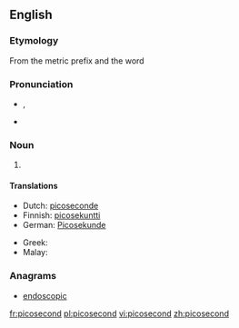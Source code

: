 ==English==

===Etymology===
From the metric prefix {{term|pico-}} and the word {{term|second}}

===Pronunciation===
* {{a|UK}} {{IPA|/ˈpiː.kəʊˌsɛk.ənd/}}, {{X-SAMPA|/"pi:.k@U%sEk.@nd/}}
* {{hyphenation|pee-ko-sec-ond}}

===Noun===
{{en-noun}}

# {{SI-unit|pico|second|time}}

====Translations====
{{trans-top|10<sup>-12</sup> second}}
* Dutch: [[picoseconde]] {{m}}
* Finnish: [[picosekuntti]]
* German: [[Picosekunde]] {{f}}
{{trans-mid}}
* Greek: {{t-|el|πικοδευτερόλεπτο|n|tr=pikodefterólepto|sc=Grek}}
* Malay: {{t|ms|pikosaat}}
{{trans-bottom}}

===Anagrams===
* [[endoscopic#English|endoscopic]]

[[fr:picosecond]]
[[pl:picosecond]]
[[vi:picosecond]]
[[zh:picosecond]]